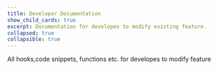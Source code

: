 ---
title: Developer Documentation
show_child_cards: true
excerpt: Documentation for developes to modify existing feature.
collapsed: true
collapsible: true
---

All hooks,code snippets, functions etc. for developes to modify feature

